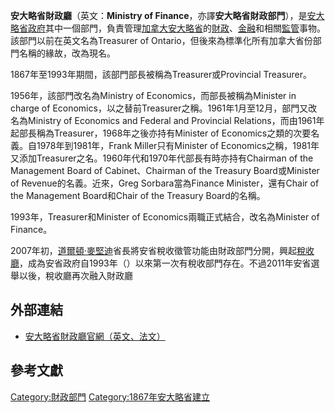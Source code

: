 '''安大略省財政廳'''（英文：'''Ministry of Finance'''，亦譯'''安大略省財政部門'''），是[[安大略省政府|安大略省政府]]其中一個部門，負責管理[[加拿大|加拿大]][[安大略省|安大略省]]的[[財政|財政]]、[[金融|金融]]和相關[[監管|監管]]事物。該部門以前在英文名為Treasurer of Ontario，但後來為標準化所有加拿大省份部門名稱的緣故，改為現名。<span class="cx-segment" data-segmentid="55"></span>

1867年至1993年期間，該部門部長被稱為Treasurer或Provincial Treasurer。

1956年，該部門改名為Ministry of Economics，而部長被稱為Minister in charge of Economics，以之替前Treasurer之稱。1961年1月至12月，部門又改名為Ministry of Economics and Federal and Provincial Relations，而由1961年起部長稱為Treasurer，1968年之後亦持有Minister of Economics之類的次要名義。自1978年到1981年，Frank Miller只有Minister of Economics之稱，1981年又添加Treasurer之名。1960年代和1970年代部長有時亦持有Chairman of the Management Board of Cabinet、Chairman of the Treasury Board或Minister of Revenue的名義。近來，Greg Sorbara當為Finance Minister，還有Chair of the Management Board和Chair of the Treasury Board的名稱。<span class="cx-segment" data-segmentid="66"></span>

1993年，Treasurer和Minister of Economics兩職正式結合，改名為Minister of Finance。

2007年初，[[道爾頓·麥堅迪|道爾頓·麥堅迪]]省長將安省稅收徵管功能由財政部門分開，興起[[稅收廳|稅收廳]]，成為安省政府自1993年（）以來第一次有稅收部門存在。不過2011年安省選舉以後，稅收廳再次融入財政廳

== 外部連結 ==
* [http://www.fin.gov.on.ca/ 安大略省財政廳官網（英文、法文）] {{Wayback|url=http://www.fin.gov.on.ca/ |date=20210227122443 }}

== 參考文獻 ==
{{Reflist}}
[[Category:財政部門|Category:財政部門]]
[[Category:1867年安大略省建立|Category:1867年安大略省建立]]